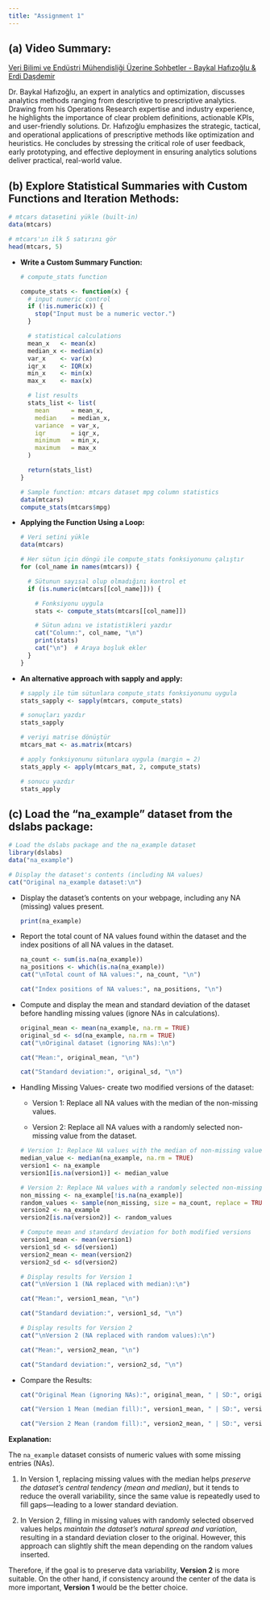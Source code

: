 ```yaml
---
title: "Assignment 1"
---
```


## **(a)** Video Summary:

[Veri Bilimi ve Endüstri Mühendisliği Üzerine Sohbetler - Baykal Hafızoğlu & Erdi Daşdemir](https://www.youtube.com/watch?v=tV_0pHSdLAM)

Dr. Baykal Hafızoğlu, an expert in analytics and optimization, discusses analytics methods ranging from descriptive to prescriptive analytics. Drawing from his Operations Research expertise and industry experience, he highlights the importance of clear problem definitions, actionable KPIs, and user-friendly solutions. Dr. Hafızoğlu emphasizes the strategic, tactical, and operational applications of prescriptive methods like optimization and heuristics. He concludes by stressing the critical role of user feedback, early prototyping, and effective deployment in ensuring analytics solutions deliver practical, real-world value.

## (b) Explore Statistical Summaries with Custom Functions and Iteration Methods:

```r
# mtcars datasetini yükle (built-in)
data(mtcars)

# mtcars'ın ilk 5 satırını gör
head(mtcars, 5)

```

-   **Write a Custom Summary Function:**

    ```r
    # compute_stats function

    compute_stats <- function(x) {
      # input numeric control
      if (!is.numeric(x)) {
        stop("Input must be a numeric vector.")
      }
      
      # statistical calculations
      mean_x   <- mean(x)
      median_x <- median(x)
      var_x    <- var(x)
      iqr_x    <- IQR(x)
      min_x    <- min(x)
      max_x    <- max(x)
      
      # list results
      stats_list <- list(
        mean      = mean_x,
        median    = median_x,
        variance  = var_x,
        iqr       = iqr_x,
        minimum   = min_x,
        maximum   = max_x
      )
      
      return(stats_list)
    }

    # Sample function: mtcars dataset mpg column statistics 
    data(mtcars)
    compute_stats(mtcars$mpg)
    ```

-   **Applying the Function Using a Loop:**

    ```r
    # Veri setini yükle
    data(mtcars)

    # Her sütun için döngü ile compute_stats fonksiyonunu çalıştır
    for (col_name in names(mtcars)) {
      
      # Sütunun sayısal olup olmadığını kontrol et
      if (is.numeric(mtcars[[col_name]])) {
        
        # Fonksiyonu uygula
        stats <- compute_stats(mtcars[[col_name]])
        
        # Sütun adını ve istatistikleri yazdır
        cat("Column:", col_name, "\n")
        print(stats)
        cat("\n")  # Araya boşluk ekler
      }
    }
    ```

-   **An alternative approach with sapply and apply:**

    ```r
    # sapply ile tüm sütunlara compute_stats fonksiyonunu uygula
    stats_sapply <- sapply(mtcars, compute_stats)

    # sonuçları yazdır
    stats_sapply

    ```

    ```r
    # veriyi matrise dönüştür
    mtcars_mat <- as.matrix(mtcars)

    # apply fonksiyonunu sütunlara uygula (margin = 2)
    stats_apply <- apply(mtcars_mat, 2, compute_stats)

    # sonucu yazdır
    stats_apply

    ```

## (c) Load the “na_example” dataset from the dslabs package:

```r
# Load the dslabs package and the na_example dataset
library(dslabs)
data("na_example")

# Display the dataset's contents (including NA values)
cat("Original na_example dataset:\n")
```

-   Display the dataset’s contents on your webpage, including any NA (missing) values present.

    ```r
    print(na_example)
    ```

-   Report the total count of NA values found within the dataset and the index positions of all NA values in the dataset.

    ```r
    na_count <- sum(is.na(na_example))
    na_positions <- which(is.na(na_example))
    cat("\nTotal count of NA values:", na_count, "\n")
    ```

    ```r
    cat("Index positions of NA values:", na_positions, "\n")
    ```

-   Compute and display the mean and standard deviation of the dataset before handling missing values (ignore NAs in calculations).

    ```r
    original_mean <- mean(na_example, na.rm = TRUE)
    original_sd <- sd(na_example, na.rm = TRUE)
    cat("\nOriginal dataset (ignoring NAs):\n")
    ```

    ```r
    cat("Mean:", original_mean, "\n")
    ```

    ```r
    cat("Standard deviation:", original_sd, "\n")
    ```

-   Handling Missing Values- create two modified versions of the dataset:

    -   Version 1: Replace all NA values with the median of the non-missing values.

    -   Version 2: Replace all NA values with a randomly selected non-missing value from the dataset.

    ```r
    # Version 1: Replace NA values with the median of non-missing values
    median_value <- median(na_example, na.rm = TRUE)
    version1 <- na_example
    version1[is.na(version1)] <- median_value

    # Version 2: Replace NA values with a randomly selected non-missing value
    non_missing <- na_example[!is.na(na_example)]
    random_values <- sample(non_missing, size = na_count, replace = TRUE)
    version2 <- na_example
    version2[is.na(version2)] <- random_values

    # Compute mean and standard deviation for both modified versions
    version1_mean <- mean(version1)
    version1_sd <- sd(version1)
    version2_mean <- mean(version2)
    version2_sd <- sd(version2)

    # Display results for Version 1
    cat("\nVersion 1 (NA replaced with median):\n")
    ```

    ```r
    cat("Mean:", version1_mean, "\n")
    ```

    ```r
    cat("Standard deviation:", version1_sd, "\n")
    ```

    ```r
    # Display results for Version 2
    cat("\nVersion 2 (NA replaced with random values):\n")
    ```

    ```r
    cat("Mean:", version2_mean, "\n")
    ```

    ```r
    cat("Standard deviation:", version2_sd, "\n")
    ```

-   Compare the Results:

    ```r
    cat("Original Mean (ignoring NAs):", original_mean, " | SD:", original_sd, "\n")
    ```

    ```r
    cat("Version 1 Mean (median fill):", version1_mean, " | SD:", version1_sd, "\n")
    ```

    ```r
    cat("Version 2 Mean (random fill):", version2_mean, " | SD:", version2_sd, "\n")
    ```

**Explanation:**

The `na_example` dataset consists of numeric values with some missing entries (NAs).

1.  In Version 1, replacing missing values with the median helps *preserve the dataset’s central tendency (mean and median)*, but it tends to reduce the overall variability, since the same value is repeatedly used to fill gaps—leading to a lower standard deviation.

2.  In Version 2, filling in missing values with randomly selected observed values helps *maintain the dataset’s natural spread and variation*, resulting in a standard deviation closer to the original. However, this approach can slightly shift the mean depending on the random values inserted.

Therefore, if the goal is to preserve data variability, **Version 2** is more suitable. On the other hand, if consistency around the center of the data is more important, **Version 1** would be the better choice.
